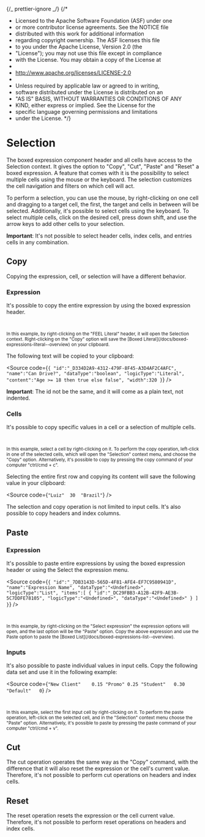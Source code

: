 {/_ prettier-ignore _/}
{/\*

- Licensed to the Apache Software Foundation (ASF) under one
- or more contributor license agreements. See the NOTICE file
- distributed with this work for additional information
- regarding copyright ownership. The ASF licenses this file
- to you under the Apache License, Version 2.0 (the
- "License"); you may not use this file except in compliance
- with the License. You may obtain a copy of the License at
-
- http://www.apache.org/licenses/LICENSE-2.0
-
- Unless required by applicable law or agreed to in writing,
- software distributed under the License is distributed on an
- "AS IS" BASIS, WITHOUT WARRANTIES OR CONDITIONS OF ANY
- KIND, either express or implied. See the License for the
- specific language governing permissions and limitations
- under the License.
  \*/}


<Meta title="MDX/Features/Selection/Overview" of={Selection} />

# Selection

The boxed expression component header and all cells have access to the Selection context.
It gives the option to "Copy", "Cut", "Paste" and "Reset" a boxed expression. A feature that
comes with it is the possibility to select multiple cells using the mouse or the keyboard.
The selection customizes the cell navigation and filters on which cell will act.

To perform a selection, you can use the mouse, by right-clicking on one cell and dragging to a target
cell, the first, the target and cells in between will be selected. Additionally, it's possible to
select cells using the keyboard. To select multiple cells, click on the desired cell, press down shift,
and use the arrow keys to add other cells to your selection.

**Important**: It's not possible to select header cells, index cells, and entries cells in any combination.

## Copy

Copying the expression, cell, or selection will have a different behavior.

### Expression

It's possible to copy the entire expression by using the boxed expression header.

<div style={{ display: "flex", flexDirection: "row" }}>
  <Story of={Selection.CanDrive} />
  <small>
    <br />
    <br />
    In this example, by right-clicking on the "FEEL Literal" header, it will open the Selection context. Right-clicking
    on the "Copy" option will save the [Boxed Literal](/docs/boxed-expressions-literal--overview) on your clipboard.
  </small>
</div>

The following text will be copied to your clipboard:

<Source
  code={`
{
  "id":"_D334D2A9-4312-479F-8F45-A3D4AF2C4AFC",
  "name":"Can Drive?",
  "dataType":"boolean",
  "logicType":"Literal",
  "content":"Age >= 18 then true else false",
  "width":320
}
`}
/>

**Important**: The id not be the same, and it will come as a plain text, not indented.

### Cells

It's possible to copy specific values in a cell or a selection of multiple cells.

<div style={{ display: "flex", flexDirection: "row" }}>
  <Story of={Selection.People} />
  <small>
    <br />
    <br />
    In this example, select a cell by right-clicking on it. To perform the copy operation, left-click in one of the
    selected cells, which will open the "Selection" context menu, and choose the "Copy" option. Alternatively, it's
    possible to copy by pressing the copy command of your computer "ctrl/cmd + c".
  </small>
</div>

Selecting the entire first row and copying its content will save the following value in your clipboard:

<Source
  code={`
"Luiz"	30	"Brazil"
`}
/>

The selection and copy operation is not limited to input cells. It's also possible to copy
headers and index columns.

## Paste

### Expression

It's possible to paste entire expressions by using the boxed expression header or using the
Select the expression menu.

<Source
  code={`
{
  "id":"_7DB3143D-565D-4F81-AFE4-EF7C9580941D",
  "name":"Expression Name",
  "dataType":"<Undefined>",
  "logicType":"List",
  "items":[
    {
      "id":"_DC29FBB3-A12B-42F9-AE3B-5C7DDFE78105",
      "logicType":"<Undefined>",
      "dataType":"<Undefined>"
    }
  ]
}
`}
/>

<div style={{ display: "flex", flexDirection: "row" }}>
  <Story of={Selection.EmptyExpression} />
  <small>
    <br />
    <br />
    In this example, by right-clicking on the "Select expression" the expression options will open, and the last option
    will be the "Paste" option. Copy the above expression and use the Paste option to paste the [Boxed
    List](/docs/boxed-expressions-list--overview).
  </small>
</div>

### Inputs

It's also possible to paste individual values in input cells. Copy the following data set and use
it in the following example:

<Source
  code={`
"New Client"	0.15
"Promo"	0.25
"Student"	0.30
"Default"	0
`}
/>

<div style={{ display: "flex", flexDirection: "row" }}>
  <Story of={Selection.Discount} />
  <small>
    <br />
    <br />
    In this example, select the first input cell by right-clicking on it. To perform the paste operation, left-click on
    the selected cell, and in the "Selection" context menu choose the "Paste" option. Alternatively, it's possible to
    paste by pressing the paste command of your computer "ctrl/cmd + v".
  </small>
</div>

## Cut

The cut operation operates the same way as the "Copy" command, with the difference that it will
also reset the expression or the cell's current value. Therefore, it's not possible to perform
cut operations on headers and index cells.

## Reset

The reset operation resets the expression or the cell current value. Therefore, it's not possible to perform
reset operations on headers and index cells.
